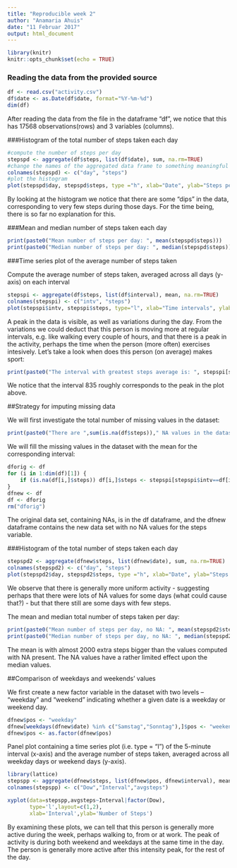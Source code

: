 ```yaml
---
title: "Reproducible week 2"
author: "Anamaria Ahuis"
date: "11 Februar 2017"
output: html_document
---
```


```r
library(knitr)
knitr::opts_chunk$set(echo = TRUE)
```

### Reading the data from the provided source

```r
df <- read.csv("activity.csv")
df$date <- as.Date(df$date, format="%Y-%m-%d")
dim(df)
```

After reading the data from the file in the dataframe "df", we notice that this has 17568 observations(rows) and 3 variables (columns).

###Histogram of the total number of steps taken each day

```r
#compute the number of steps per day
stepspd <- aggregate(df$steps, list(df$date), sum, na.rm=TRUE)
#change the names of the aggregated data frame to something meaningful
colnames(stepspd) <- c("day", "steps")
#plot the histogram
plot(stepspd$day, stepspd$steps, type ="h", xlab="Date", ylab="Steps per day", main="Histogram of steps per day")
```

By looking at the histogram we notice that there are some "dips" in the data, corresponding to very few steps during those days. For the time being, there is so far no explanation for this.

###Mean and median number of steps taken each day
```r
print(paste0("Mean number of steps per day: ", mean(stepspd$steps)))
print(paste0("Median number of steps per day: ", median(stepspd$steps)))
```

###Time series plot of the average number of steps taken

Compute the average number of steps taken, averaged across all days (y-axis) on each interval
```r
stepspi <- aggregate(df$steps, list(df$interval), mean, na.rm=TRUE)
colnames(stepspi) <- c("intv", "steps")
plot(stepspi$intv, stepspi$steps, type="l", xlab="Time intervals", ylab="Mean number of steps within interval", main="Time series mean number of steps per 5 minutes interval")
```

A peak in the data is visible, as well as variations during the day. From the variations we could deduct that this person is moving more at regular intervals, e.g. like walking every couple of hours, and that there is a peak in the activity, perhaps the time when the person (more often) exercises intesively. Let's take a look when does this person (on average) makes sport:

```r
print(paste0("The interval with greatest steps average is: ", stepspi[stepspi$steps==max(stepspi$steps),]$intv))
```

We notice that the interval 835 roughly corresponds to the peak in the plot above.

##Strategy for imputing missing data

We will first investigate the total number of missing values in the dataset:

```r
print(paste0("There are ",sum(is.na(df$steps))," NA values in the dataset."))
```

We will fill the missing values in the dataset with the mean for the corresponding interval:

```r
dforig <- df
for (i in 1:dim(df)[1]) {
    if (is.na(df[i,]$steps)) df[i,]$steps <- stepspi[stepspi$intv==df[i,]$interval,]$steps
}
dfnew <- df
df <- dforig
rm("dforig")
```

The original data set, containing NAs, is in the df dataframe, and the dfnew dataframe contains the new data set with no NA values for the steps variable.

###Histogram of the total number of steps taken each day

```r
stepspd2 <- aggregate(dfnew$steps, list(dfnew$date), sum, na.rm=TRUE)
colnames(stepspd2) <- c("day", "steps")
plot(stepspd2$day, stepspd2$steps, type ="h", xlab="Date", ylab="Steps per day", main="Histogram of steps per day")
```

We observe that there is generally more uniform activity - suggesting perhaps that there were lots of NA values for some days (what could cause that?) - but that there still are some days with few steps.

The mean and median total number of steps taken per day:

```r
print(paste0("Mean number of steps per day, no NA: ", mean(stepspd2$steps)))
print(paste0("Median number of steps per day, no NA: ", median(stepspd2$steps)))
```

The mean is with almost 2000 extra steps bigger than the values computed with NA present.
The NA values have a rather limited effect upon the median values.

##Comparison of weekdays and weekends' values

We first create a new factor variable in the dataset with two levels – “weekday” and “weekend” indicating whether a given date is a weekday or weekend day.

```r
dfnew$pos <- "weekday"
dfnew[weekdays(dfnew$date) %in% c("Samstag","Sonntag"),]$pos <- "weekend"
dfnew$pos <- as.factor(dfnew$pos)
```

Panel plot containing a time series plot (i.e. type = "l") of the 5-minute interval (x-axis) and the average number of steps taken, averaged across all weekday days or weekend days (y-axis). 

```r
library(lattice)
stepspp <- aggregate(dfnew$steps, list(dfnew$pos, dfnew$interval), mean)
colnames(stepspp) <- c("Dow","Interval","avgsteps")

xyplot(data=stepspp,avgsteps~Interval|factor(Dow),
       type='l',layout=c(1,2),
       xlab='Interval',ylab='Number of Steps')
```

By examining these plots, we can tell that this person is generally more active during the week, perhaps walking to, from or at work. The peak of activity is during both weekend and weekdays at the same time in the day. The person is generally more active after this intensity peak, for the rest of the day.

